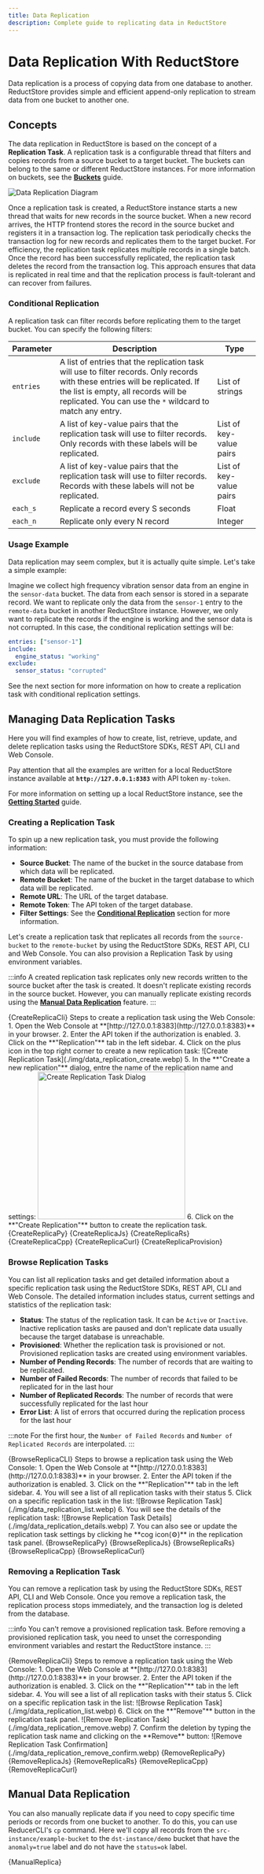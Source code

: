 ```yaml
---
title: Data Replication
description: Complete guide to replicating data in ReductStore
---
```



<head>
    <link rel="canonical" href="https://www.reduct.store/docs/guides/data-replication"/>
</head>

# Data Replication With ReductStore

Data replication is a process of copying data from one database to another. ReductStore provides simple and efficient append-only replication to stream data from one bucket to another one.

## Concepts

The data replication in ReductStore is based on the concept of a **Replication Task**. A replication task is a configurable thread that filters and copies records from a source bucket to a target bucket. The buckets can belong to the same or different ReductStore instances. For more information on buckets, see the **[Buckets](/docs/guides/buckets.mdx)** guide.

![Data Replication Diagram](./img/data_replication_diagram.svg)

Once a replication task is created, a ReductStore instance starts a new thread that waits for new records in the source bucket.
When a new record arrives, the HTTP frontend stores the record in the source bucket and registers it in a transaction log. The replication task periodically checks the transaction log for new records and replicates them to the target bucket.
For efficiency, the replication task replicates multiple records in a single batch.
Once the record has been successfully replicated, the replication task deletes the record from the transaction log.
This approach ensures that data is replicated in real time and that the replication process is fault-tolerant and can recover from failures.

### Conditional Replication

A replication task can filter records before replicating them to the target bucket. You can specify the following filters:


| Parameter | Description                                                                                                                                                                                                                        | Type                    |
|-----------|------------------------------------------------------------------------------------------------------------------------------------------------------------------------------------------------------------------------------------|-------------------------|
| `entries` | A list of entries that the replication task will use to filter records. Only records with these entries will be replicated. If the list is empty, all records will be replicated. You can use the `*` wildcard to match any entry. | List of strings         |
| `include` | A list of key-value pairs that the replication task will use to filter records. Only records with these labels will be replicated.                                                                                                 | List of key-value pairs |
| `exclude` | A list of key-value pairs that the replication task will use to filter records. Records with these labels will not be replicated.                                                                                                  | List of key-value pairs |
| `each_s`  | Replicate a record every S seconds                                                                                                                                                                                                 | Float                   |
| `each_n`  | Replicate only every N record                                                                                                                                                                                                      | Integer                 |

### Usage Example

Data replication may seem complex, but it is actually quite simple. Let's take a simple example:

Imagine we collect high frequency vibration sensor data from an engine in the `sensor-data` bucket.
The data from each sensor is stored in a separate record.
We want to replicate only the data from the `sensor-1` entry to the `remote-data` bucket in another ReductStore instance.
However, we only want to replicate the records if the engine is working and the sensor data is not corrupted.
In this case, the conditional replication settings will be:

```yaml
entries: ["sensor-1"]
include:
  engine_status: "working"
exclude:
  sensor_status: "corrupted"
```

See the next section for more information on how to create a replication task with conditional replication settings.

## Managing Data Replication Tasks

Here you will find examples of how to create, list, retrieve, update, and delete replication tasks using the ReductStore SDKs, REST API, CLI and Web Console.

Pay attention that all the examples are written for a local ReductStore instance available at **`http://127.0.0.1:8383`** with API token `my-token`.

For more information on setting up a local ReductStore instance, see the **[Getting Started](/docs/getting-started/index.mdx)** guide.

### Creating a Replication Task

To spin up a new replication task, you must provide the following information:

- **Source Bucket**: The name of the bucket in the source database from which data will be replicated.
- **Remote Bucket**: The name of the bucket in the target database to which data will be replicated.
- **Remote URL**: The URL of the target database.
- **Remote Token**: The API token of the target database.
- **Filter Settings**: See the **[Conditional Replication](#conditional-replication)** section for more information.

Let's create a replication task that replicates all records from the `source-bucket` to the `remote-bucket` by using
the ReductStore SDKs, REST API, CLI and Web Console. You can also provision a Replication Task by using environment variables.

:::info
A created replication task replicates only new records written to the source bucket after the task is created. It doesn't replicate existing records in the source bucket.
However, you can manually replicate existing records using the **[Manual Data Replication](#manual-data-replication)** feature.
:::



<Tabs>
    <TabItem value="CLI">
        <CodeBlock language="bash">
            {CreateReplicaCli}
        </CodeBlock>
    </TabItem>
    <TabItem value="Web Console">
        Steps to create a replication task using the Web Console:
        1. Open the Web Console at **[http://127.0.0.1:8383](http://127.0.0.1:8383)** in your browser.
        2. Enter the API token if the authorization is enabled.
        3. Click on the **"Replication"** tab in the left sidebar.
        4. Click on the plus icon in the top right corner to create a new replication task:
        ![Create Replication Task](./img/data_replication_create.webp)
        5. In the **"Create a new replication"** dialog, entre the name of the replication name and settings: <img
        src={require("@site/docs/guides/img/data_replication_settings.webp").default}
        alt="Create Replication Task Dialog" width="300"/>
        6. Click on the **"Create Replication"** button to create the replication task.
    </TabItem>
    <TabItem value="Python">
        <CodeBlock language="python">
            {CreateReplicaPy}
        </CodeBlock>
    </TabItem>
    <TabItem value="JavaScript">
        <CodeBlock language="javascript">
            {CreateReplicaJs}
        </CodeBlock>
    </TabItem>
    <TabItem value="Rust">
        <CodeBlock language="rust">
            {CreateReplicaRs}
        </CodeBlock>
    </TabItem>
    <TabItem value="C++">
        <CodeBlock language="cpp">
            {CreateReplicaCpp}
        </CodeBlock>
    </TabItem>
    <TabItem value="cURL">
        <CodeBlock language="bash">
            {CreateReplicaCurl}
        </CodeBlock>
    </TabItem>
    <TabItem value="Provisioning">
        <CodeBlock language="yaml">
            {CreateReplicaProvision}
        </CodeBlock>
    </TabItem>
</Tabs>

### Browse Replication Tasks

You can list all replication tasks and get detailed information about a specific replication task using the ReductStore SDKs, REST API, CLI and Web Console.
The detailed information includes status, current settings and statistics of the replication task:

* **Status**: The status of the replication task. It can be `Active` or `Inactive`. Inactive replication tasks are paused and don't replicate data usually because the target database is unreachable.
* **Provisioned**: Whether the replication task is provisioned or not. Provisioned replication tasks are created using environment variables.
* **Number of Pending Records**: The number of records that are waiting to be replicated.
* **Number of Failed Records**: The number of records that failed to be replicated for in the last hour
* **Number of Replicated Records**: The number of records that were successfully replicated for the last hour
* **Error List**: A list of errors that occurred during the replication process for the last hour

:::note
For the first hour, the `Number of Failed Records` and `Number of Replicated Records` are interpolated.
:::



<Tabs>
    <TabItem value="CLI">
        <CodeBlock language="bash">
            {BrowseReplicaCLI}
        </CodeBlock>
    </TabItem>
    <TabItem value="Web Console">
        Steps to browse a replication task using the Web Console:
        1. Open the Web Console at **[http://127.0.0.1:8383](http://127.0.0.1:8383)** in your browser.
        2. Enter the API token if the authorization is enabled.
        3. Click on the **"Replication"** tab in the left sidebar.
        4. You will see a list of all replication tasks with their status
        5. Click on a specific replication task in the list:
        ![Browse Replication Task](./img/data_replication_list.webp)
        6. You will see the details of the replication task:
        ![Browse Replication Task Details](./img/data_replication_details.webp)
        7. You can also see or update the replication task settings by clicking he **cog icon(⚙️)** in the replication
        task panel.
    </TabItem>
    <TabItem value="Python">
        <CodeBlock language="python">
            {BrowseReplicaPy}
        </CodeBlock>
    </TabItem>
    <TabItem value="JavaScript">
        <CodeBlock language="javascript">
            {BrowseReplicaJs}
        </CodeBlock>
    </TabItem>
    <TabItem value="Rust">
        <CodeBlock language="rust">
            {BrowseReplicaRs}
        </CodeBlock>
    </TabItem>
    <TabItem value="C++">
        <CodeBlock language="cpp">
            {BrowseReplicaCpp}
        </CodeBlock>
    </TabItem>
    <TabItem value="cURL">
        <CodeBlock language="bash">
            {BrowseReplicaCurl}
        </CodeBlock>
    </TabItem>
</Tabs>

### Removing a Replication Task

You can remove a replication task by using the ReductStore SDKs, REST API, CLI and Web Console. Once you remove a replication task, the replication process stops immediately, and the transaction log is deleted from the database.


:::info
You can't remove a provisioned replication task. Before removing a provisioned replication task, you need to
unset the corresponding environment variables and restart the ReductStore instance.
:::


<Tabs>
    <TabItem value="CLI">
        <CodeBlock language="bash">
            {RemoveReplicaCli}
        </CodeBlock>
    </TabItem>
    <TabItem value="Web Console">
        Steps to remove a replication task using the Web Console:
        1. Open the Web Console at **[http://127.0.0.1:8383](http://127.0.0.1:8383)** in your browser.
        2. Enter the API token if the authorization is enabled.
        3. Click on the **"Replication"** tab in the left sidebar.
        4. You will see a list of all replication tasks with their status
        5. Click on a specific replication task in the list:
        ![Browse Replication Task](./img/data_replication_list.webp)
        6. Click on the **"Remove"** button in the replication task panel.
        ![Remove Replication Task](./img/data_replication_remove.webp)
        7. Confirm the deletion by typing the replication task name and clicking on the **Remove** button:
        ![Remove Replication Task Confirmation](./img/data_replication_remove_confirm.webp)
    </TabItem>
    <TabItem value="Python">
        <CodeBlock language="python">
            {RemoveReplicaPy}
        </CodeBlock>
    </TabItem>
    <TabItem value="JavaScript">
        <CodeBlock language="javascript">
            {RemoveReplicaJs}
        </CodeBlock>
    </TabItem>
    <TabItem value="Rust">
        <CodeBlock language="rust">
            {RemoveReplicaRs}
        </CodeBlock>
    </TabItem>
    <TabItem value="C++">
        <CodeBlock language="cpp">
            {RemoveReplicaCpp}
        </CodeBlock>
    </TabItem>
    <TabItem value="cURL">
        <CodeBlock language="bash">
            {RemoveReplicaCurl}
        </CodeBlock>
    </TabItem>
</Tabs>


## Manual Data Replication

You can also manually replicate data if you need to copy specific time periods or records from one bucket to another.
To do this, you can use ReducerCLI's `cp` command. Here we'll copy all records from the `src-instance/example-bucket` to the `dst-instance/demo` bucket that have the `anomaly=true` label and do not have the `status=ok` label.


<Tabs>
    <TabItem value="CLI">
        <CodeBlock language="bash">
            {ManualReplica}
        </CodeBlock>
    </TabItem>
</Tabs>
